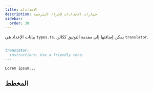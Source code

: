 ```yaml
---
title: الإعدادات
description: خيارات الإعدادات لإجراء الترجمة
sidebar:
  order: 30
---
```



بيانات الإعداد هي `types.ts`.
يمكن إضافتها إلى مقدمة التوثيق ككائن `translator`.

```markdown
---
translator:
  instructions: Use a friendly tone.
---

Lorem ipsum...
```

## المخطط

<Code lang="ts" code={types} title="نوع الإعداد" />
